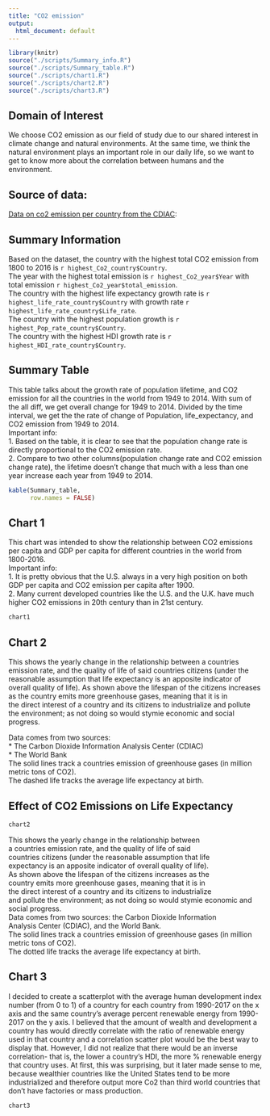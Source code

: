 ```yaml
---
title: "CO2 emission"
output:
  html_document: default
---
```


```r

library(knitr)
source("./scripts/Summary_info.R")
source("./scripts/Summary_table.R")
source("./scripts/chart1.R")
source("./scripts/chart2.R")
source("./scripts/chart3.R")

```

## Domain of Interest

We choose CO2 emission as our field of study due to our shared interest in climate change and natural environments. At the same time, we think the natural environment plays an important role in our daily life, so we want to get to know more about the correlation between humans and the environment.

## Source of data:
[Data on co2 emission per country from the CDIAC](https://datahub.io/core/co2-fossil-by-nation#readme): <br>

## Summary Information

Based on the dataset, the country with the highest total CO2 emission from 1800 to 2016 is `r highest_Co2_country$Country`. <br>
The year with the highest total emission is `r highest_Co2_year$Year` with total emission `r highest_Co2_year$total_emission`. <br>
The country with the highest life expectancy growth rate is `r highest_life_rate_country$Country` with growth rate `r highest_life_rate_country$Life_rate`. <br>
The country with the highest population growth is `r highest_Pop_rate_country$Country`. <br>
The country with the highest HDI growth rate is `r highest_HDI_rate_country$Country`. <br>


## Summary Table

This table talks about the growth rate of population
lifetime, and CO2 emission for all the countries in
the world from 1949 to 2014. With sum of the all diff,
we get overall change for 1949 to 2014. Divided by the time
interval, we get the the rate of change of Population, life_expectancy,
and CO2 emission from 1949 to 2014. <br>
Important info: <br>
1. Based on the table, it is clear to see that the population
change rate is directly proportional to the CO2 emission rate. <br>
2. Compare to two other columns(population change rate and
CO2 emission change rate), the lifetime doesn't change that
much with a less than one year increase each year from
1949 to 2014. <br>

```r

kable(Summary_table,
      row.names = FALSE)

```


## Chart 1

This chart was intended to show the relationship between
CO2 emissions per capita and GDP per capita for
different countries in the world from 1800-2016. <br>
Important info: <br>
1. It is pretty obvious that the U.S. always in a
very high position on both GDP per capita and
CO2 emission per capita after 1900. <br>
2. Many current developed countries like
the U.S. and the U.K. have much
higher CO2 emissions in 20th century than in
21st century. <br>

```r

chart1

```


## Chart 2

This shows the yearly change in the relationship between a countries emission rate, and the quality of life of said countries citizens (under the reasonable assumption that life expectancy is an apposite indicator of overall quality of life). As shown above the lifespan of the citizens increases as the country emits more greenhouse gases, meaning that it is in <br>
the direct interest of a country and its citizens to industrialize and pollute the environment; as not doing so would stymie economic and social progress. <br>

Data comes from two sources: <br> 
* The Carbon Dioxide Information Analysis Center (CDIAC) <br>
* The World Bank <br>
The solid lines track a countries emission of greenhouse gases (in million metric tons of CO2). <br>
The dashed life tracks the average life expectancy at birth. <br>

## Effect of CO2 Emissions on Life Expectancy

``` r

chart2

```

This shows the yearly change in the relationship between <br>
a countries emission rate, and the quality of life of said <br>
countries citizens (under the reasonable assumption that life <br> 
expectancy is an apposite indicator of overall quality of life). <br>
As shown above the lifespan of the citizens increases as the <br>
country emits more greenhouse gases, meaning that it is in <br>
the direct interest of a country and its citizens to industrialize <br>
and pollute the environment; as not doing so would stymie economic and social progress.
<br>
Data comes from two sources: the Carbon Dioxide Information <br>
Analysis Center (CDIAC), and the World Bank. <br>
The solid lines track a countries emission of greenhouse gases (in million metric tons of CO2). <br>
The dotted life tracks the average life expectancy at birth. 


## Chart 3

I decided to create a scatterplot with the average human development index number (from 0 to 1) of a country for each country from 1990-2017 on the x axis and the same country's average percent renewable energy from 1990-2017 on the y axis. I believed that the amount of wealth and development a country has would directly correlate with the ratio of renewable energy used in that country and a correlation scatter plot would be the best way to display that. However, I did not realize that there would be an inverse correlation- that is, the lower a country's HDI, the more % renewable energy that country uses. At first, this was surprising, but it later made sense to me, because wealthier countries like the United States tend to be more industrialized
and therefore output more Co2 than third world countries that don't have factories or mass production. <br>

``` r

chart3

```
